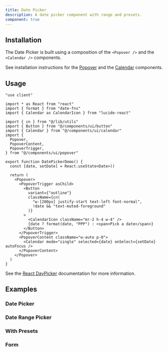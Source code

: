 ```yaml
---
title: Date Picker
description: A date picker component with range and presets.
component: true
---
```


<ComponentPreview
  name="date-picker-demo"
  description="A date picker in a popover"
/>

## Installation

The Date Picker is built using a composition of the `<Popover />` and the `<Calendar />` components.

See installation instructions for the [Popover](/docs/components/popover#installation) and the [Calendar](/docs/components/calendar#installation) components.

## Usage

```tsx
"use client"

import * as React from "react"
import { format } from "date-fns"
import { Calendar as CalendarIcon } from "lucide-react"

import { cn } from "@/lib/utils"
import { Button } from "@/components/ui/button"
import { Calendar } from "@/components/ui/calendar"
import {
  Popover,
  PopoverContent,
  PopoverTrigger,
} from "@/components/ui/popover"

export function DatePickerDemo() {
  const [date, setDate] = React.useState<Date>()

  return (
    <Popover>
      <PopoverTrigger asChild>
        <Button
          variant={"outline"}
          className={cn(
            "w-[280px] justify-start text-left font-normal",
            !date && "text-muted-foreground"
          )}
        >
          <CalendarIcon className="mr-2 h-4 w-4" />
          {date ? format(date, "PPP") : <span>Pick a date</span>}
        </Button>
      </PopoverTrigger>
      <PopoverContent className="w-auto p-0">
        <Calendar mode="single" selected={date} onSelect={setDate} autoFocus />
      </PopoverContent>
    </Popover>
  )
}
```

See the [React DayPicker](https://daypicker.dev) documentation for more information.

## Examples

### Date Picker

<ComponentPreview
  name="date-picker-demo"
  description="A date picker in a popover"
/>

### Date Range Picker

<ComponentPreview
  name="date-picker-with-range"
  description="A date range picker"
/>

### With Presets

<ComponentPreview
  name="date-picker-with-presets"
  description="A date picker with presets"
/>

### Form

<ComponentPreview name="date-picker-form" />
